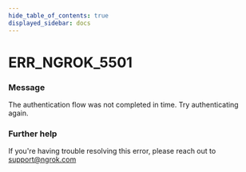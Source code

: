 ```yaml
---
hide_table_of_contents: true
displayed_sidebar: docs
---
```



# ERR_NGROK_5501

### Message

The authentication flow was not completed in time. Try authenticating again.

<ErrorDetails error="err_ngrok_5501" />

### Further help

If you're having trouble resolving this error, please reach out to [support@ngrok.com](mailto:support@ngrok.com?subject=Help%20with%20ERR_NGROK_5501)
